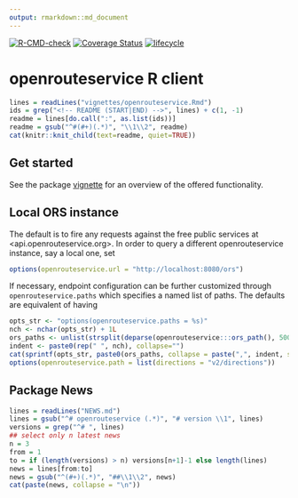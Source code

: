 ```yaml
---
output: rmarkdown::md_document
---
```

[![R-CMD-check](https://github.com/GIScience/openrouteservice-r/actions/workflows/R-CMD-check.yaml/badge.svg)](https://github.com/GIScience/openrouteservice-r/actions/workflows/R-CMD-check.yaml)
[![Coverage Status](https://img.shields.io/codecov/c/github/GIScience/openrouteservice-r/master.svg)](https://app.codecov.io/github/GIScience/openrouteservice-r?branch=master)
[![lifecycle](https://lifecycle.r-lib.org/articles/figures/lifecycle-experimental.svg)](https://lifecycle.r-lib.org/articles/stages.html#experimental)

# openrouteservice R client

```r
lines = readLines("vignettes/openrouteservice.Rmd")
ids = grep("<!-- README (START|END) -->", lines) + c(1, -1)
readme = lines[do.call(":", as.list(ids))]
readme = gsub("^#(#+)(.*)", "\\1\\2", readme)
cat(knitr::knit_child(text=readme, quiet=TRUE))
```

## Get started

See the package
[vignette](https://giscience.github.io/openrouteservice-r/articles/openrouteservice.html)
for an overview of the offered functionality.

## Local ORS instance

The default is to fire any requests against the free public services at
<api.openrouteservice.org>. In order to query a different openrouteservice
instance, say a local one, set

```r
options(openrouteservice.url = "http://localhost:8080/ors")
```

If necessary, endpoint configuration can be further customized through
`openrouteservice.paths` which specifies a named list of paths. The defaults are
equivalent of having

```r
opts_str <- "options(openrouteservice.paths = %s)"
nch <- nchar(opts_str) + 1L
ors_paths <- unlist(strsplit(deparse(openrouteservice:::ors_path(), 500L), ","))
indent <- paste0(rep(" ", nch), collapse="")
cat(sprintf(opts_str, paste0(ors_paths, collapse = paste(",", indent, sep="\n"))))
options(openrouteservice.path = list(directions = "v2/directions"))
```

## Package News

```r
lines = readLines("NEWS.md")
lines = gsub("^# openrouteservice (.*)", "# version \\1", lines)
versions = grep("^# ", lines)
## select only n latest news
n = 3
from = 1
to = if (length(versions) > n) versions[n+1]-1 else length(lines)
news = lines[from:to]
news = gsub("^(#+)(.*)", "##\\1\\2", news)
cat(paste(news, collapse = "\n"))
```
